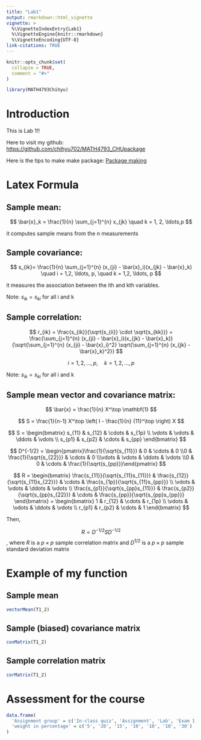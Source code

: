 ```yaml
---
title: "Lab1"
output: rmarkdown::html_vignette
vignette: >
  %\VignetteIndexEntry{Lab1}
  %\VignetteEngine{knitr::rmarkdown}
  %\VignetteEncoding{UTF-8}
link-citations: TRUE
---
```


```r
knitr::opts_chunk$set(
  collapse = TRUE,
  comment = "#>"
)
```

```r
library(MATH4793Chihyu)
```

# Introduction

This is Lab 1!!

Here to visit my github: <https://github.com/chihyu702/MATH4793_CHUpackage>

Here is the tips to make make package: [Package making](https://canvas.ou.edu/courses/314813/pages/package-making?wrap=1)

# Latex Formula 

## Sample mean:

$$
\bar{x}_k = \frac{1}{n} \sum_{j=1}^{n} x_{jk} \quad k = 1, 2, \ldots,p
$$

it computes sample means from the n measurements

## Sample covariance:

$$
s_{ik}= \frac{1}{n} \sum_{j=1}^{n} (x_{ji} - \bar{x}_i)(x_{jk} - \bar{x}_k) \quad i = 1,2, \ldots, p, \quad k = 1,2, \ldots, p
$$

it measures the association between the ith and kth variables.

Note: $s_{ik}=s_{ki}$ for all i and k

## Sample correlation:

$$
r_{ik} = \frac{s_{ik}}{\sqrt{s_{ii}} \cdot \sqrt{s_{kk}}} = \frac{\sum_{j=1}^{n} (x_{ji} - \bar{x}_i)(x_{jk} - \bar{x}_k)}{\sqrt{\sum_{j=1}^{n} (x_{ji} - \bar{x}_i)^2} \sqrt{\sum_{j=1}^{n} (x_{jk} - \bar{x}_k)^2}}
$$

$$
i = 1,2, \ldots, p, \quad k = 1,2, \ldots, p
$$

Note: $s_{ik}=s_{ki}$ for all i and k

## Sample mean vector and covariance matrix:

$$
\bar{x} = \frac{1}{n} X^\top \mathbf{1}
$$

$$
S = \frac{1}{n-1} X^\top \left( I - \frac{1}{n} {11}^\top \right) X
$$

$$
S = \begin{bmatrix} s_{11} & s_{12} & \cdots & s_{1p} \\
\vdots & \vdots & \ddots & \vdots \\
s_{p1} & s_{p2} & \cdots & s_{pp}
\end{bmatrix}
$$

$$
D^{-1/2} = \begin{pmatrix}\frac{1}{\sqrt{s_{11}}} & 0 & \cdots & 0 \\0 & \frac{1}{\sqrt{s_{22}}} & \cdots & 0 \\\vdots & \vdots & \ddots & \vdots \\0 & 0 & \cdots & \frac{1}{\sqrt{s_{pp}}}\end{pmatrix}
$$


$$
R = \begin{bmatrix}
\frac{s_{11}}{\sqrt{s_{11}s_{11}}} & \frac{s_{12}}{\sqrt{s_{11}s_{22}}} & \cdots & \frac{s_{1p}}{\sqrt{s_{11}s_{pp}}} \\
\vdots & \vdots & \ddots & \vdots \\
\frac{s_{p1}}{\sqrt{s_{pp}s_{11}}} & \frac{s_{p2}}{\sqrt{s_{pp}s_{22}}} & \cdots & \frac{s_{pp}}{\sqrt{s_{pp}s_{pp}}}
\end{bmatrix}
= \begin{bmatrix}
1 & r_{12} & \cdots & r_{1p} \\
\vdots & \vdots & \ddots & \vdots \\
r_{p1} & r_{p2} & \cdots & 1
\end{bmatrix}
$$



Then,

$$
R = D ^{-1/2}SD^{-1/2}
$$
, where $R$ is a $p \times p$ sample correlation matrix and $D^{1/2}$ is a $p \times p$ sample standard deviation matrix



# Example of my function

## Sample mean

```r
vectorMean(T1_2)
```

## Sample (biased) covariance matrix

```r
covMatrix(T1_2)
```

## Sample correlation matrix

```r
corMatrix(T1_2)
```

# Assessment for the course

```r
data.frame(
  'Assignment group' = c('In-class quiz', 'Assignment', 'Lab', 'Exam 1', 'Exam 2', 'Project', 'Final Exam'), 
  'weight in percentage' = c('5', '20', '15', '10', '10', '10', '30')
)
```

